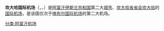 {{Unreferenced|time=2016-07-17T03:49:54+00:00}}
{{Infobox Airport 
| airport_name = <center>坎大哈国际机场</center>
| photo        = Kandahar International Airport collage.jpg
| IATA         = KDH
| ICAO         = OAKN
| type         = 军民两用
| owner        = 
| run by       = [[美国空军|美国空军]]、[[北约|北约]]
| city         = [[阿富汗|阿富汗]][[坎大哈|坎大哈]]
| location     = 坎大哈
| elevation    = 1,015米
| coordinates  = {{coord|31|30|21|N|65|50|52|E |region:AF_type:airport |display=inline,title}}
| website      = 
| metric-elev  = 
| metric-rwy   = 
| r1-number    = 05/23
| r1-length-f  = 10,498
| r1-length-m  = 3,200
| r1-surface   = 沥青
| stat-year    = 
| stat1-header = 
| stat1-data   = 
| stat2-header = 
| stat2-data   = 
| footnotes    = 
}}

'''坎大哈国际机场'''（{{lang-ps|د کندهار نړيوال هوايي ډگر}}，{{lang-fa|میدان هوایی بین‌المللی قندهار}}，{{Airport codes|KDH|OAKN}}）是[[阿富汗伊斯兰共和国|阿富汗伊斯兰共和国]]第二大[[城市|城市]]、[[坎大哈省|坎大哈省]][[首府|省会]][[坎大哈|坎大哈]]的[[国际机场|国际]][[机场|机场]]，是该国仅次于[[喀布尔国际机场|喀布尔国际机场]]的第二大机场。

{{阿富汗机场}}{{阿富汗-美国关系}}
[[分类:阿富汗机场|分类:阿富汗机场]]